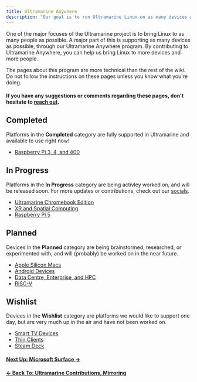 ```yaml
---
title: Ultramarine Anywhere
description: "Our goal is to run Ultramarine Linux on as many devices as possible"
---
```



One of the major focuses of the Ultramarine project is to bring Linux to as many people as possible.
A major part of this is supporting as many devices as possible, through our Ultramarine Anywhere program.
By contributing to Ultramarine Anywhere, you can help us bring Linux to more devices and more people.

<Alert type="info">
  The pages about this program are more technical than the rest of the wiki. Do
  not follow the instructions on these pages unless you know what you're doing.
</Alert>

#### If you have any suggestions or comments regarding these pages, don't hesitate to [reach out](/en/community/community).

## Completed

Platforms in the **Completed** category are fully supported in Ultramarine and available to use right now!

- [Raspberry Pi 3, 4, and 400](/en/anywhere/rpi)

## In Progress

Platforms in the **In Progress** category are being activley worked on, and will be released soon. For more updates or contributions, check out our [socials](https://fyralabs.com/contact/).

- [Ultramarine Chromebook Edition](/en/anywhere/chromebook)
- [XR and Spatial Computing](/en/anywhere/xr)
- [Raspberry Pi 5](/en/anywhere/rpi)

## Planned

Devices in the **Planned** category are being brainstormed, researched, or experimented with, and will (probably) be worked on in the near future.

- [Apple Silicon Macs](/en/anywhere/applesilicon)
- [Android Devices](/en/anywhere/android)
- [Data Centre, Enterprise, and HPC](/en/anywhere/enterprise)
- [RISC-V](/en/anywhere/riscv)

## Wishlist

Devices in the **Wishlist** category are platforms we would like to support one day, but are very much up in the air and have not been worked on.

- [Smart TV Devices](/en/anywhere/ott)
- [Thin Clients](/en/anywhere/thin)
- [Steam Deck](/en/anywhere/steamdeck)

#### [Next Up: Microsoft Surface →](/en/anywhere/surface)

#### [← Back To: Ultramarine Contributions, Mirroring](/en/contributing/mirroring)
